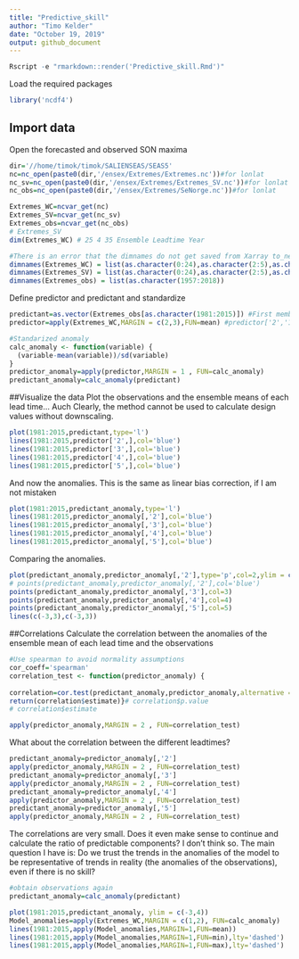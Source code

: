 ```yaml
---
title: "Predictive_skill"
author: "Timo Kelder"
date: "October 19, 2019"
output: github_document 
---
```


```r
Rscript -e "rmarkdown::render('Predictive_skill.Rmd')"
```

Load the required packages

```r
library('ncdf4')
```

## Import data
Open the forecasted and observed SON maxima 
```r

dir='//home/timok/timok/SALIENSEAS/SEAS5'
nc=nc_open(paste0(dir,'/ensex/Extremes/Extremes.nc'))#for lonlat
nc_sv=nc_open(paste0(dir,'/ensex/Extremes/Extremes_SV.nc'))#for lonlat
nc_obs=nc_open(paste0(dir,'/ensex/Extremes/SeNorge.nc'))#for lonlat

Extremes_WC=ncvar_get(nc)
Extremes_SV=ncvar_get(nc_sv)
Extremes_obs=ncvar_get(nc_obs)
# Extremes_SV
dim(Extremes_WC) # 25 4 35 Ensemble Leadtime Year 

#There is an error that the dimnames do not get saved from Xarray to_netcdf. Set the dimnames here 
dimnames(Extremes_WC) = list(as.character(0:24),as.character(2:5),as.character(1981:2015))
dimnames(Extremes_SV) = list(as.character(0:24),as.character(2:5),as.character(1981:2015))
dimnames(Extremes_obs) = list(as.character(1957:2018))

```

Define predictor and predictant and standardize
```r
predictant=as.vector(Extremes_obs[as.character(1981:2015)]) #First member, first leadtime that we use in this study
predictor=apply(Extremes_WC,MARGIN = c(2,3),FUN=mean) #predictor['2','1987']

#Standarized anomaly
calc_anomaly <- function(variable) {
  (variable-mean(variable))/sd(variable)
}
predictor_anomaly=apply(predictor,MARGIN = 1 , FUN=calc_anomaly)
predictant_anomaly=calc_anomaly(predictant)

```

##Visualize the data
Plot the observations and the ensemble means of each lead time... Auch
Clearly, the method cannot be used to calculate design values without downscaling.
```r
plot(1981:2015,predictant,type='l')
lines(1981:2015,predictor['2',],col='blue')
lines(1981:2015,predictor['3',],col='blue')
lines(1981:2015,predictor['4',],col='blue')
lines(1981:2015,predictor['5',],col='blue')
```

And now the anomalies. This is the same as linear bias correction, if I am not mistaken
```r
plot(1981:2015,predictant_anomaly,type='l')
lines(1981:2015,predictor_anomaly[,'2'],col='blue')
lines(1981:2015,predictor_anomaly[,'3'],col='blue')
lines(1981:2015,predictor_anomaly[,'4'],col='blue')
lines(1981:2015,predictor_anomaly[,'5'],col='blue')
```

Comparing the anomalies. 
```r
plot(predictant_anomaly,predictor_anomaly[,'2'],type='p',col=2,ylim = c(-2.5,2.5),xlim = c(-2.5,2.5))
# points(predictant_anomaly,predictor_anomaly[,'2'],col='blue')
points(predictant_anomaly,predictor_anomaly[,'3'],col=3)
points(predictant_anomaly,predictor_anomaly[,'4'],col=4)
points(predictant_anomaly,predictor_anomaly[,'5'],col=5)
lines(c(-3,3),c(-3,3))
```

##Correlations
Calculate the correlation between the anomalies of the ensemble mean of each lead time and the observations
```r
#Use spearman to avoid normality assumptions
cor_coeff='spearman'
correlation_test <- function(predictor_anomaly) {
  
correlation=cor.test(predictant_anomaly,predictor_anomaly,alternative = 'two.sided',method = cor_coeff) #alternative hypothesis is that the population correlation is greater than 0. -> we don't expect negative correlations? 
return(correlation$estimate)}# correlation$p.value
# correlation$estimate

apply(predictor_anomaly,MARGIN = 2 , FUN=correlation_test)
```

What about the correlation between the different leadtimes?
```r
predictant_anomaly=predictor_anomaly[,'2']
apply(predictor_anomaly,MARGIN = 2 , FUN=correlation_test)
predictant_anomaly=predictor_anomaly[,'3']
apply(predictor_anomaly,MARGIN = 2 , FUN=correlation_test)
predictant_anomaly=predictor_anomaly[,'4']
apply(predictor_anomaly,MARGIN = 2 , FUN=correlation_test)
predictant_anomaly=predictor_anomaly[,'5']
apply(predictor_anomaly,MARGIN = 2 , FUN=correlation_test)


```

The correlations are very small. Does it even make sense to continue and calculate the ratio of predictable components? I don't think so. The main question I have is: Do we trust the trends in the anomalies of the model to be representative of trends in reality (the anomalies of the observations), even if there is no skill?

```r
#obtain observations again
predictant_anomaly=calc_anomaly(predictant)

plot(1981:2015,predictant_anomaly, ylim = c(-3,4))
Model_anomalies=apply(Extremes_WC,MARGIN = c(1,2), FUN=calc_anomaly)
lines(1981:2015,apply(Model_anomalies,MARGIN=1,FUN=mean))
lines(1981:2015,apply(Model_anomalies,MARGIN=1,FUN=min),lty='dashed')
lines(1981:2015,apply(Model_anomalies,MARGIN=1,FUN=max),lty='dashed')

```


